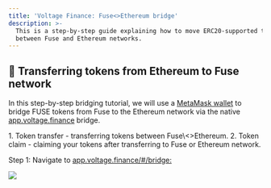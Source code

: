```yaml
---
title: 'Voltage Finance: Fuse<>Ethereum bridge'
description: >-
  This is a step-by-step guide explaining how to move ERC20-supported tokens
  between Fuse and Ethereum networks.
---
```


## 🌉 Transferring tokens from Ethereum to Fuse network

In this step-by-step bridging tutorial, we will use a [MetaMask wallet](https://metamask.io/download/) to bridge FUSE tokens from Fuse to the Ethereum network via the native [app.voltage.finance](https://app.voltage.finance/#/bridge) bridge.

<Admonition type="info" title="Bridging funds between Fuse and Ethereum networks is a 2-step process:">
  1. Token transfer - transferring tokens between Fuse\<>Ethereum.
  2. Token claim - claiming your tokens after transferring to Fuse or Ethereum network.
</Admonition>

Step 1: Navigate to [app.voltage.finance/#/bridge:](https://app.voltage.finance/#/bridge)

![](</img/Screenshot 2022-05-02 at 20.56.41.png>)
